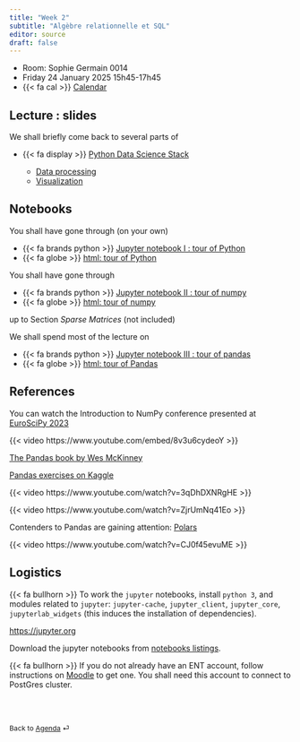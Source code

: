 ```yaml
---
title: "Week 2"
subtitle: "Algèbre relationnelle et SQL"
editor: source
draft: false
---
```



::: callout-important

-   Room: Sophie Germain 0014 
-   Friday 24 January 2025  15h45-17h45
-   {{< fa cal >}} [Calendar](https://edt.math.univ-paris-diderot.fr/#/parcours/mathinfo/m1)

:::


## Lecture : slides

We shall briefly come back to several parts of 

- {{< fa display >}} [Python Data Science Stack](/core/slides/slides02_python_ds_stack.html){target="_blank"} 

  + [Data processing](https://s-v-b.github.io/IFEBY310/core/slides/slides02_python_ds_stack.html#/the-python-data-science-stack-data-processing)
  + [Visualization](https://s-v-b.github.io/IFEBY310/core/slides/slides02_python_ds_stack.html#/the-python-data-science-stack-data-visualization)


## Notebooks

You shall have gone through (on your own)

- {{< fa brands python >}} <a href="https://s-v-b.github.io/IFEBY310/core/ipynb/notebook01_python.ipynb" download>Jupyter notebook I : tour of Python</a> 
- {{< fa globe >}} [html: tour of Python](/core/notebooks/notebook01_python.html)  

You shall have gone through 

- {{< fa brands python >}} <a href="https://s-v-b.github.io/IFEBY310/core/ipynb/notebook02_numpy.ipynb" download>Jupyter notebook II : tour of numpy</a> 
- {{< fa globe >}} [html: tour of numpy](/core/notebooks/notebook02_numpy.html)  

up to Section *Sparse Matrices* (not included)

We shall spend most of the lecture on 

- {{< fa brands python >}} <a href="https://s-v-b.github.io/IFEBY310/core/ipynb/notebook03_pandas.ipynb" download>Jupyter notebook III : tour of pandas</a> 
- {{< fa globe >}} [html: tour of Pandas](/core/notebooks/notebook03_pandas.html)  


## References 

You can watch the  Introduction to NumPy conference presented at [EuroSciPy 2023](https://euroscipy.org)

{{< video https://www.youtube.com/embed/8v3u6cydeoY >}}

[The Pandas book by Wes McKinney](https://wesmckinney.com/book/)

[Pandas exercises on Kaggle](https://www.kaggle.com/learn/pandas)

{{< video https://www.youtube.com/watch?v=3qDhDXNRgHE >}}

{{< video https://www.youtube.com/watch?v=ZjrUmNq41Eo >}}

Contenders to Pandas are gaining attention: [Polars](https://pola.rs)

{{< video https://www.youtube.com/watch?v=CJ0f45evuME >}}


## Logistics

{{< fa bullhorn >}} To work the `jupyter` notebooks, install `python 3`, 
and modules related to `jupyter`: `jupyter-cache`, `jupyter_client`,
`jupyter_core`, `jupyterlab_widgets` (this induces the installation of dependencies).

<https://jupyter.org>

Download the jupyter notebooks from  [notebooks listings](/notebooks-listings.qmd). 

{{< fa bullhorn >}} If you do not already have an ENT account, follow instructions on  [Moodle](https://moodle.u-paris.fr/course/view.php?id=28534) to get  one. You shall need this account to connect to  PostGres cluster.



<br><br>

::: {style="font-size: 0.875em;"}
Back to [Agenda](/slides-listings.qmd) ⏎
:::
